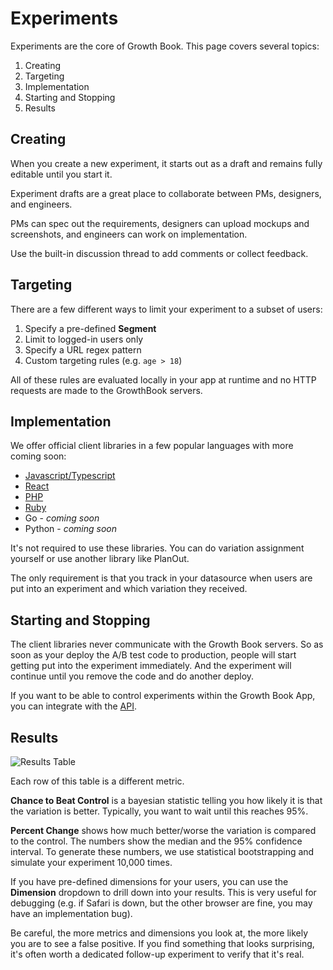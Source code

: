 # Experiments

Experiments are the core of Growth Book.  This page covers several topics:

1.  Creating
2.  Targeting
3.  Implementation
4.  Starting and Stopping
5.  Results

## Creating

When you create a new experiment, it starts out as a draft and remains fully editable until you start it.

Experiment drafts are a great place to collaborate between PMs, designers, and engineers. 

PMs can spec out the requirements, designers can upload mockups and screenshots, and engineers can work on implementation.

Use the built-in discussion thread to add comments or collect feedback.

## Targeting

There are a few different ways to limit your experiment to a subset of users:

1.  Specify a pre-defined **Segment**
2.  Limit to logged-in users only
3.  Specify a URL regex pattern
4.  Custom targeting rules (e.g. `age > 18`)

All of these rules are evaluated locally in your app at runtime and no HTTP requests are made to the GrowthBook servers.

## Implementation

We offer official client libraries in a few popular languages with more coming soon:

*  [Javascript/Typescript](/lib/js)
*  [React](/lib/react)
*  [PHP](/lib/php)
*  [Ruby](/lib/ruby)
*  Go - *coming soon*
*  Python - *coming soon*

It's not required to use these libraries.  You can do variation assignment yourself or use another library like PlanOut.

The only requirement is that you track in your datasource when users are put into an experiment and which variation they received.

## Starting and Stopping

The client libraries never communicate with the Growth Book servers.  So as soon as your deploy the A/B test code to production, people will start getting put into the experiment immediately.  And the experiment will continue until you remove the code and do another deploy.

If you want to be able to control experiments within the Growth Book App, you can integrate with the [API](/api-docs).

## Results

![Results Table](/images/results-table.png)

Each row of this table is a different metric.

**Chance to Beat Control** is a bayesian statistic telling you how likely it is that the variation is better.  Typically,
you want to wait until this reaches 95%.

**Percent Change** shows how much better/worse the variation is compared to the control.  The numbers show the median and the 95% confidence interval.
To generate these numbers, we use statistical bootstrapping and simulate your experiment 10,000 times.

If you have pre-defined dimensions for your users, you can use the **Dimension** dropdown to drill down into your results.
This is very useful for debugging (e.g. if Safari is down, but the other browser are fine, you may have an implementation bug).

Be careful, the more metrics and dimensions you look at, the more likely you are to see a false positive. If you find something that looks 
surprising, it's often worth a dedicated follow-up experiment to verify that it's real.